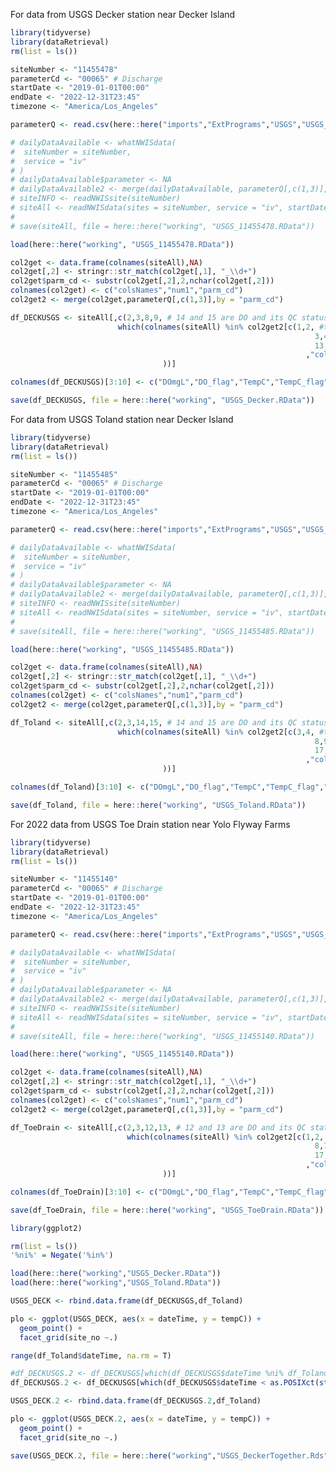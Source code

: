 For data from USGS Decker station near Decker Island
```r
library(tidyverse)
library(dataRetrieval)
rm(list = ls())

siteNumber <- "11455478"
parameterCd <- "00065" # Discharge
startDate <- "2019-01-01T00:00"
endDate <- "2022-12-31T23:45"
timezone <- "America/Los_Angeles"

parameterQ <- read.csv(here::here("imports","ExtPrograms","USGS","USGS_parameters.csv"))

# dailyDataAvailable <- whatNWISdata(
#  siteNumber = siteNumber,
#  service = "iv"
# )
# dailyDataAvailable$parameter <- NA
# dailyDataAvailable2 <- merge(dailyDataAvailable, parameterQ[,c(1,3)], by = "parm_cd")
# siteINFO <- readNWISsite(siteNumber)
# siteAll <- readNWISdata(sites = siteNumber, service = "iv", startDate = startDate, endDate = endDate,tz = timezone)
# 
# save(siteAll, file = here::here("working", "USGS_11455478.RData"))

load(here::here("working", "USGS_11455478.RData"))

col2get <- data.frame(colnames(siteAll),NA)
col2get[,2] <- stringr::str_match(col2get[,1], "_\\d+")
col2get$parm_cd <- substr(col2get[,2],2,nchar(col2get[,2]))
colnames(col2get) <- c("colsNames","num1","parm_cd")
col2get2 <- merge(col2get,parameterQ[,c(1,3)],by = "parm_cd")

df_DECKUSGS <- siteAll[,c(2,3,8,9, # 14 and 15 are DO and its QC status
                        which(colnames(siteAll) %in% col2get2[c(1,2, #temperature of upper sonde and its QC status
                                                                    3,4,# SC of upper sonde and its QC status
                                                                    13,14) # turb of upper sonde and its QC status
                                                                  ,"colsNames"] 
                                  ))] 

colnames(df_DECKUSGS)[3:10] <- c("DOmgL","DO_flag","TempC","TempC_flag","SPC","SPC_flag","Turb","Turb_flag")

save(df_DECKUSGS, file = here::here("working", "USGS_Decker.RData"))
```

For data from USGS Toland station near Decker Island
```r
library(tidyverse)
library(dataRetrieval)
rm(list = ls())

siteNumber <- "11455485"
parameterCd <- "00065" # Discharge
startDate <- "2019-01-01T00:00"
endDate <- "2022-12-31T23:45"
timezone <- "America/Los_Angeles"

parameterQ <- read.csv(here::here("imports","ExtPrograms","USGS","USGS_parameters.csv"))

# dailyDataAvailable <- whatNWISdata(
#  siteNumber = siteNumber,
#  service = "iv"
# )
# dailyDataAvailable$parameter <- NA
# dailyDataAvailable2 <- merge(dailyDataAvailable, parameterQ[,c(1,3)], by = "parm_cd")
# siteINFO <- readNWISsite(siteNumber)
# siteAll <- readNWISdata(sites = siteNumber, service = "iv", startDate = startDate, endDate = endDate,tz = timezone)
# 
# save(siteAll, file = here::here("working", "USGS_11455485.RData"))

load(here::here("working", "USGS_11455485.RData"))

col2get <- data.frame(colnames(siteAll),NA)
col2get[,2] <- stringr::str_match(col2get[,1], "_\\d+")
col2get$parm_cd <- substr(col2get[,2],2,nchar(col2get[,2]))
colnames(col2get) <- c("colsNames","num1","parm_cd")
col2get2 <- merge(col2get,parameterQ[,c(1,3)],by = "parm_cd")

df_Toland <- siteAll[,c(2,3,14,15, # 14 and 15 are DO and its QC status
                        which(colnames(siteAll) %in% col2get2[c(3,4, #temperature of upper sonde and its QC status
                                                                    8,9,# SC of upper sonde and its QC status
                                                                    17,20) # turb of upper sonde and its QC status
                                                                  ,"colsNames"] 
                                  ))] 

colnames(df_Toland)[3:10] <- c("DOmgL","DO_flag","TempC","TempC_flag","SPC","SPC_flag","Turb","Turb_flag")

save(df_Toland, file = here::here("working", "USGS_Toland.RData"))
```

For 2022 data from USGS Toe Drain station near Yolo Flyway Farms
```r
library(tidyverse)
library(dataRetrieval)
rm(list = ls())

siteNumber <- "11455140"
parameterCd <- "00065" # Discharge
startDate <- "2019-01-01T00:00"
endDate <- "2022-12-31T23:45"
timezone <- "America/Los_Angeles"

parameterQ <- read.csv(here::here("imports","ExtPrograms","USGS","USGS_parameters.csv"))

# dailyDataAvailable <- whatNWISdata(
#  siteNumber = siteNumber,
#  service = "iv"
# )
# dailyDataAvailable$parameter <- NA
# dailyDataAvailable2 <- merge(dailyDataAvailable, parameterQ[,c(1,3)], by = "parm_cd")
# siteINFO <- readNWISsite(siteNumber)
# siteAll <- readNWISdata(sites = siteNumber, service = "iv", startDate = startDate, endDate = endDate,tz = timezone)
# 
# save(siteAll, file = here::here("working", "USGS_11455140.RData"))

load(here::here("working", "USGS_11455140.RData"))

col2get <- data.frame(colnames(siteAll),NA)
col2get[,2] <- stringr::str_match(col2get[,1], "_\\d+")
col2get$parm_cd <- substr(col2get[,2],2,nchar(col2get[,2]))
colnames(col2get) <- c("colsNames","num1","parm_cd")
col2get2 <- merge(col2get,parameterQ[,c(1,3)],by = "parm_cd")

df_ToeDrain <- siteAll[,c(2,3,12,13, # 12 and 13 are DO and its QC status
                          which(colnames(siteAll) %in% col2get2[c(1,2, #temperature of upper sonde and its QC status
                                                                    8,7,# SC of upper sonde and its QC status
                                                                    17,18)# turb of upper sonde and its QC status
                                                                  ,"colsNames"] 
                                  ))] 

colnames(df_ToeDrain)[3:10] <- c("DOmgL","DO_flag","TempC","TempC_flag","SPC","SPC_flag","Turb","Turb_flag")

save(df_ToeDrain, file = here::here("working", "USGS_ToeDrain.RData"))
```

```r
library(ggplot2)

rm(list = ls())
'%ni%' = Negate('%in%')

load(here::here("working","USGS_Decker.RData"))
load(here::here("working","USGS_Toland.RData"))

USGS_DECK <- rbind.data.frame(df_DECKUSGS,df_Toland)

plo <- ggplot(USGS_DECK, aes(x = dateTime, y = tempC)) +
  geom_point() +
  facet_grid(site_no ~.)

range(df_Toland$dateTime, na.rm = T)

#df_DECKUSGS.2 <- df_DECKUSGS[which(df_DECKUSGS$dateTime %ni% df_Toland$dateTime),]
df_DECKUSGS.2 <- df_DECKUSGS[which(df_DECKUSGS$dateTime < as.POSIXct(strptime(range(df_Toland$dateTime, na.rm = T)[1], format = "%Y-%m-%d %H:%M:%S", tz = "America/Los_Angeles"))),]

USGS_DECK.2 <- rbind.data.frame(df_DECKUSGS.2,df_Toland)

plo <- ggplot(USGS_DECK.2, aes(x = dateTime, y = tempC)) +
  geom_point() +
  facet_grid(site_no ~.)

save(USGS_DECK.2, file = here::here("working","USGS_DeckerTogether.Rds"))
```